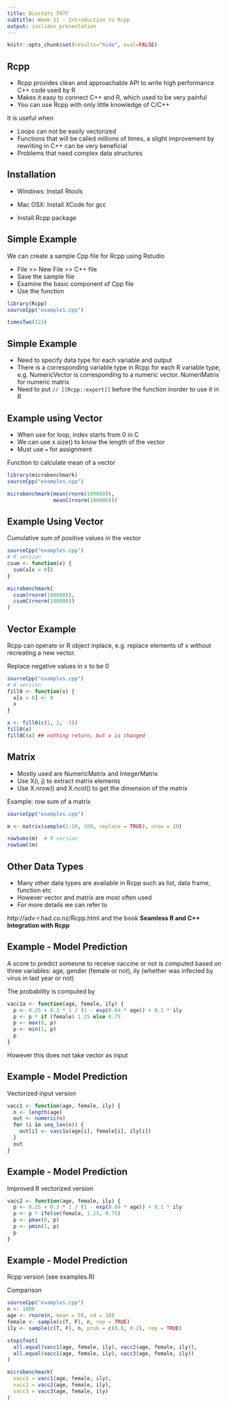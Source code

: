 ```yaml
---
title: Biostats 597F
subtitle: Week 11 - Introduction to Rcpp
output: ioslides_presentation
---
```


```r
knitr::opts_chunk$set(results="hide", eval=FALSE)
```

## Rcpp

- Rcpp provides clean and approachable API to write high performance C++ code used by R
- Makes it easy to connect C++ and R, which used to be very painful
- You can use Rcpp with only little knowledge of C/C++

It is useful when

- Loops can not be easily vectorized
- Functions that will be called millions of times, a slight improvement by rewriting in C++ can be very beneficial
- Problems that need complex data structures

## Installation

- Windows: Install Rtools
- Mac OSX: Install XCode for gcc

- Install Rcpp package

## Simple Example

We can create a sample Cpp file for Rcpp using Rstudio

- File >> New File >> C++ file
- Save the sample file
- Examine the basic component of Cpp file
- Use the function

```r
library(Rcpp)
sourceCpp("example1.cpp")

timesTwo(123)
```

## Simple Example

- Need to specify data type for each variable and output
- There is a corresponding variable type in Rcpp for each R variable type, e.g. NumericVector is corresponding to a numeric vector. NumeriMatrix for numeric matrix
- Need to put ```// [[Rcpp::export]]``` before the function inorder to use it in R

## Example using Vector

- When use for loop, index starts from 0 in C
- We can use x.size() to know the length of the vector
- Must use `=` for assignment

Function to calculate mean of a vector

```r
library(microbenchmark)
sourceCpp("examples.cpp")

microbenchmark(mean(rnorm(100000)),
               meanC(rnorm(100000)))
```
## Example Using Vector

Cumulative sum of positive values in the vector

```r
sourceCpp("examples.cpp")
# R version
csum <- function(x) {
  sum(x[x > 0])
} 

microbenchmark(
  csum(rnorm(100000)),
  csumC(rnorm(100000))
)

```
## Vector Example

Rcpp can operate or R object inplace, e.g. replace elements of x without recreating a new vector.

Replace negative values in x to be 0

```r
sourceCpp("examples.cpp")
# R version
fill0 <- function(x) {
  x[x < 0] <- 0
  x
} 

x <- fill0(c(1, 2, -3))
fill0(x)
fill0C(x) ## nothing return, but x is changed

```
## Matrix

- Mostly used are NumericMatrix and IntegerMatrix
- Use X(i, j) to extract matrix elements
- Use X.nrow() and X.ncol() to get the dimension of the matrix

Example: row sum of a matrix

```r
sourceCpp("examples.cpp")

m <- matrix(sample(1:10, 100, replace = TRUE), nrow = 10)

rowSums(m)  # R version
rowSumC(m)
```
## Other Data Types

- Many other data types are available in Rcpp such as list, data frame, function etc
- However vector and matrix are most often used 
- For more details we can refer to 

http://adv-r.had.co.nz/Rcpp.html and the book **Seamless R and C++ Integration with Rcpp**


## Example - Model Prediction

A score to predict someone to receive vaccine or not is computed based on three variables: age, gender (female or not), ily (whether was infected by virus in last year or not) 

The probability is computed by

```r
vacc1a <- function(age, female, ily) {
  p <- 0.25 + 0.3 * 1 / (1 - exp(0.04 * age)) + 0.1 * ily
  p <- p * if (female) 1.25 else 0.75
  p <- max(0, p)
  p <- min(1, p)
  p
}
```

However this does not take vector as input

## Example - Model Prediction

Vectorized input version

```r
vacc1 <- function(age, female, ily) {
  n <- length(age)
  out <- numeric(n)
  for (i in seq_len(n)) {
    out[i] <- vacc1a(age[i], female[i], ily[i])
  }
  out
}
```

## Example - Model Prediction

Improved R vectorized version

```r
vacc2 <- function(age, female, ily) {
  p <- 0.25 + 0.3 * 1 / (1 - exp(0.04 * age)) + 0.1 * ily
  p <- p * ifelse(female, 1.25, 0.75)
  p <- pmax(0, p)
  p <- pmin(1, p)
  p
}
```

## Example - Model Prediction

Rcpp version (see examples.R)

Comparison

```r
sourceCpp("examples.cpp")
n <- 1000
age <- rnorm(n, mean = 50, sd = 10)
female <- sample(c(T, F), n, rep = TRUE)
ily <- sample(c(T, F), n, prob = c(0.8, 0.2), rep = TRUE)

stopifnot(
  all.equal(vacc1(age, female, ily), vacc2(age, female, ily)),
  all.equal(vacc1(age, female, ily), vacc3(age, female, ily))
)

microbenchmark(
  vacc1 = vacc1(age, female, ily),
  vacc2 = vacc2(age, female, ily),
  vacc3 = vacc3(age, female, ily)
)

```





